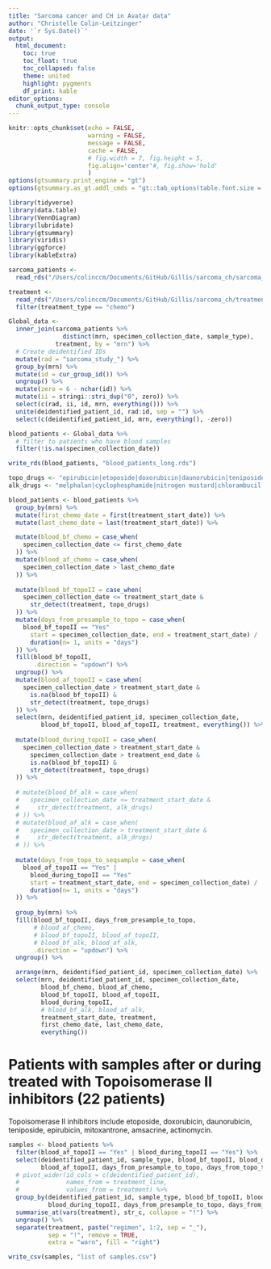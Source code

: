 ```yaml
---
title: "Sarcoma cancer and CH in Avatar data"
author: "Christelle Colin-Leitzinger"
date: '`r Sys.Date()`'
output: 
  html_document:
    toc: true
    toc_float: true
    toc_collapsed: false
    theme: united
    highlight: pygments
    df_print: kable
editor_options: 
  chunk_output_type: console
---
```


<style type="text/css">

.figure {
    margin-top: 100px;
    margin-bottom: 100px;
}

table {
    margin-top: 10px;
    margin-bottom: 25px !important;
}

th, td { padding: 5px; }

</style>

```r
knitr::opts_chunk$set(echo = FALSE,
                      warning = FALSE,
                      message = FALSE,
                      cache = FALSE,
                      # fig.width = 7, fig.height = 5, 
                      fig.align='center'#, fig.show='hold'
                      )
options(gtsummary.print_engine = "gt")
options(gtsummary.as_gt.addl_cmds = "gt::tab_options(table.font.size = 14, data_row.padding = gt::px(1))")
```

```r
library(tidyverse)
library(data.table)
library(VennDiagram)
library(lubridate)
library(gtsummary)
library(viridis)
library(ggforce)
library(kableExtra)
```

```r
sarcoma_patients <- 
  read_rds("/Users/colinccm/Documents/GitHub/Gillis/sarcoma_ch/sarcoma_patients limited blood samples type.rds")

treatment <- 
  read_rds("/Users/colinccm/Documents/GitHub/Gillis/sarcoma_ch/treatment_long.rds") %>% 
  filter(treatment_type == "chemo")

Global_data <- 
  inner_join(sarcoma_patients %>% 
               distinct(mrn, specimen_collection_date, sample_type), 
             treatment, by = "mrn") %>% 
  # Create deidentified IDs
  mutate(rad = "sarcoma_study_") %>%
  group_by(mrn) %>% 
  mutate(id = cur_group_id()) %>%
  ungroup() %>%
  mutate(zero = 6 - nchar(id)) %>%
  mutate(ii = stringi::stri_dup("0", zero)) %>%
  select(c(rad, ii, id, mrn, everything())) %>%
  unite(deidentified_patient_id, rad:id, sep = "") %>% 
  select(c(deidentified_patient_id, mrn, everything(), -zero))

blood_patients <- Global_data %>% 
  # filter to patients who have blood samples
  filter(!is.na(specimen_collection_date))

write_rds(blood_patients, "blood_patients_long.rds")
```


```r
topo_drugs <- "epirubicin|etoposide|doxorubicin|daunorubicin|teniposide|mitoxantrone|amsacrine|actinomycin"
alk_drugs <- "melphalan|cyclophosphamide|nitrogen mustard|chlorambucil|busulfan|carboplatin|cisplatin|dacarbazine|procarbazine|carmustine|mitomycin|thiotepa|lomustine"
```


```r
blood_patients <- blood_patients %>%
  group_by(mrn) %>% 
  mutate(first_chemo_date = first(treatment_start_date)) %>% 
  mutate(last_chemo_date = last(treatment_start_date)) %>% 

  mutate(blood_bf_chemo = case_when(
    specimen_collection_date <= first_chemo_date                         ~ "Yes"
  )) %>%
  mutate(blood_af_chemo = case_when(
    specimen_collection_date > last_chemo_date                           ~ "Yes"
  )) %>%
  
  mutate(blood_bf_topoII = case_when(
    specimen_collection_date <= treatment_start_date &
      str_detect(treatment, topo_drugs)                                  ~ "Yes"
  )) %>%
  mutate(days_from_presample_to_topo = case_when(
    blood_bf_topoII == "Yes"                                            ~ interval(
      start = specimen_collection_date, end = treatment_start_date) /
      duration(n= 1, units = "days")
  )) %>% 
  fill(blood_bf_topoII,
       .direction = "updown") %>%
  ungroup() %>% 
  mutate(blood_af_topoII = case_when(
    specimen_collection_date > treatment_start_date &
      is.na(blood_bf_topoII) &
      str_detect(treatment, topo_drugs)                                  ~ "Yes"
  )) %>%
  select(mrn, deidentified_patient_id, specimen_collection_date, 
         blood_bf_topoII, blood_af_topoII, treatment, everything()) %>% 
  
  mutate(blood_during_topoII = case_when(
    specimen_collection_date > treatment_start_date &
      specimen_collection_date > treatment_end_date &
      is.na(blood_bf_topoII) &
      str_detect(treatment, topo_drugs)                                  ~ "Yes"
  )) %>%
  
  # mutate(blood_bf_alk = case_when(
  #   specimen_collection_date <= treatment_start_date &
  #     str_detect(treatment, alk_drugs)                                  ~ "Yes"
  # )) %>%
  # mutate(blood_af_alk = case_when(
  #   specimen_collection_date > treatment_start_date &
  #     str_detect(treatment, alk_drugs)                                  ~ "Yes"
  # )) %>%
  
  mutate(days_from_topo_to_seqsample = case_when(
    blood_af_topoII == "Yes" |
      blood_during_topoII == "Yes"                                      ~ interval(
      start = treatment_start_date, end = specimen_collection_date) /
      duration(n= 1, units = "days")
  )) %>% 
  
  group_by(mrn) %>% 
  fill(blood_bf_topoII, days_from_presample_to_topo,
       # blood_af_chemo,
       # blood_bf_topoII, blood_af_topoII,
       # blood_bf_alk, blood_af_alk,
       .direction = "updown") %>%
  ungroup() %>% 

  arrange(mrn, deidentified_patient_id, specimen_collection_date) %>%
  select(mrn, deidentified_patient_id, specimen_collection_date, 
         blood_bf_chemo, blood_af_chemo,
         blood_bf_topoII, blood_af_topoII,
         blood_during_topoII,
         # blood_bf_alk, blood_af_alk,
         treatment_start_date, treatment, 
         first_chemo_date, last_chemo_date,
         everything())
```

<!-- # Treatment received by Sarcoma patients -->
<!-- ```{r} -->
<!-- treatment %>%  -->
<!--   filter(treatment_type != "radioT") %>%  -->
<!--   ungroup() %>%  -->
<!--   select(treatment) %>%  -->
<!--   tbl_summary() -->
<!-- ``` -->
<!-- <br> -->
<!-- <br> -->

<!-- # Patients treated with ANY drugs (53 patients) -->

<!-- ```{r} -->
<!-- blood_patients %>%  -->
<!--   filter(blood_bf_chemo == "Yes" & blood_af_chemo == "Yes") %>%  -->
<!--   distinct(deidentified_patient_id, .keep_all = TRUE) %>% -->
<!--   select(deidentified_patient_id) %>% -->
<!--   purrr::keep(~!all(is.na(.))) -->
<!-- ``` -->


# Patients with samples after or during treated with Topoisomerase II inhibitors (22 patients)

Topoisomerase II inhibitors include etoposide, doxorubicin, daunorubicin, teniposide, epirubicin, mitoxantrone, amsacrine, actinomycin.
```r
samples <- blood_patients %>% 
  filter(blood_af_topoII == "Yes" | blood_during_topoII == "Yes") %>%
  select(deidentified_patient_id, sample_type, blood_bf_topoII, blood_during_topoII, 
         blood_af_topoII, days_from_presample_to_topo, days_from_topo_to_seqsample, treatment) %>% 
  # pivot_wider(id_cols = c(deidentified_patient_id),
  #             names_from = treatment_line, 
  #             values_from = treatment) %>% 
  group_by(deidentified_patient_id, sample_type, blood_bf_topoII, blood_af_topoII,
           blood_during_topoII, days_from_presample_to_topo, days_from_topo_to_seqsample) %>% 
  summarise_at(vars(treatment), str_c, collapse = "!") %>% 
  ungroup() %>% 
  separate(treatment, paste("regimen", 1:2, sep = "_"), 
           sep = "!", remove = TRUE, 
           extra = "warn", fill = "right")

write_csv(samples, "list of samples.csv")
```

<!-- # Patients with samples during treated with Topoisomerase II inhibitors (13 patients) -->
<!-- ```{r} -->
<!-- blood_patients %>%  -->
<!--   filter(blood_during_topoII == "Yes") %>%  -->
<!--   select(deidentified_patient_id, mrn,  treatment_line, treatment) %>%  -->
<!--   group_by(deidentified_patient_id) %>%  -->
<!--   summarise_at(vars(treatment), str_c, collapse = "!") %>%  -->
<!--   ungroup() %>%  -->
<!--   separate(treatment, paste("regimen", 1:10, sep = "_"),  -->
<!--            sep = "!", remove = TRUE,  -->
<!--            extra = "warn", fill = "right") %>% -->
<!--   purrr::keep(~!all(is.na(.))) -->
<!-- ``` -->
<!-- <br> -->
<!-- <br> -->

<!-- # Patients treated with Alkylating agents (64 patients) -->

<!-- Alkylating agents include melphalan, cyclophosphamide, nitrogen mustard, chlorambucil, busulfan, carboplatin, cisplatin, dacarbazine, procarbazine, carmustine, mitomycin, thiotepa, lomustine. -->
<!-- ```{r} -->
<!-- blood_patients %>%  -->
<!--   filter(blood_bf_alk == "Yes" & blood_af_alk == "Yes") %>%  -->
<!--   distinct(deidentified_patient_id, .keep_all = TRUE) %>% -->
<!--   select(deidentified_patient_id) %>% -->
<!--   purrr::keep(~!all(is.na(.))) -->
<!-- ``` -->
